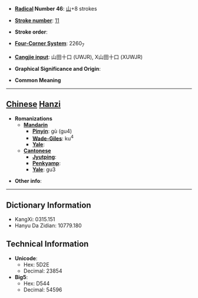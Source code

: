 * '''[[Wiktionary:Chinese radical index| Radical]] Number 46''': [[Wiktionary:Chinese radical index 山|山]]+8 strokes

* '''[[Wiktionary:Chinese total strokes index|Stroke number]]''': [[Wiktionary:Chinese total strokes index 11|11]]

* '''Stroke order''': 

* '''[[Wiktionary:Chinese four corner index|Four-Corner System]]''': 2260<sub>7</sub>

* '''[[Wiktionary:Chinese Cangjie index|Cangjie input]]''': 山田十口 (UWJR), X山田十口 (XUWJR)

* '''Graphical Significance and Origin''': 

* '''Common Meaning'''

----

== [[Chinese]] [[Hanzi]] ==

* '''Romanizations'''
** '''[[Mandarin]]'''
*** '''[[Pinyin]]''': gù (gu4)
*** '''[[Wade-Giles]]''': ku<sup>4</sup>
*** '''[[Yale]]''': 
** '''[[Cantonese]]'''
*** '''[[Jyutping]]''':
*** '''[[Penkyamp]]''': 
*** '''[[Yale]]''': gu3

* '''Other info''': 

----

== Dictionary Information ==

* KangXi: 0315.151
* Hanyu Da Zidian: 10779.180

== Technical Information ==

* '''Unicode''':
** Hex: 5D2E
** Decimal: 23854
* '''Big5''':
** Hex: D544
** Decimal: 54596